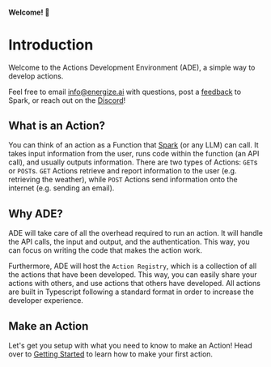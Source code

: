 #### Welcome! 👋

# Introduction

Welcome to the Actions Development Environment (ADE), a simple way to develop actions.

Feel free to email info@energize.ai with questions, post a [feedback](https://spark.energize.ai/feedback) to Spark, or reach out on the [Discord](https://discord.gg/H5RXqCJU)!

## What is an Action?

You can think of an action as a Function that [Spark](https://spark.energize.ai) (or any LLM) can call. It takes input information from the user, runs code within the function (an API call), and usually outputs information. There are two types of Actions: `GET`s or `POST`s. `GET` Actions retrieve and report information to the user (e.g. retrieving the weather), while `POST` Actions send information onto the internet (e.g. sending an email).

## Why ADE?

ADE will take care of all the overhead required to run an action. It will handle the API calls, the input and output, and the authentication. This way, you can focus on writing the code that makes the action work.

Furthermore, ADE will host the `Action Registry`, which is a collection of all the actions that have been developed. This way, you can easily share your actions with others, and use actions that others have developed. All actions are built in Typescript following a standard format in order to increase the developer experience.

## Make an Action

Let's get you setup with what you need to know to make an Action! Head over to [Getting Started](/getting-started) to learn how to make your first action.
